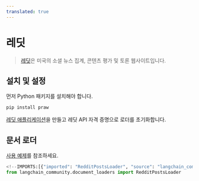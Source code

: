 ```yaml
---
translated: true
---
```


# 레딧

>[레딧](https://www.reddit.com)은 미국의 소셜 뉴스 집계, 콘텐츠 평가 및 토론 웹사이트입니다.

## 설치 및 설정

먼저 Python 패키지를 설치해야 합니다.

```bash
pip install praw
```

[레딧 애플리케이션](https://www.reddit.com/prefs/apps/)을 만들고 레딧 API 자격 증명으로 로더를 초기화합니다.

## 문서 로더

[사용 예제](/docs/integrations/document_loaders/reddit)를 참조하세요.

```python
<!--IMPORTS:[{"imported": "RedditPostsLoader", "source": "langchain_community.document_loaders", "docs": "https://api.python.langchain.com/en/latest/document_loaders/langchain_community.document_loaders.reddit.RedditPostsLoader.html", "title": "Reddit"}]-->
from langchain_community.document_loaders import RedditPostsLoader
```
